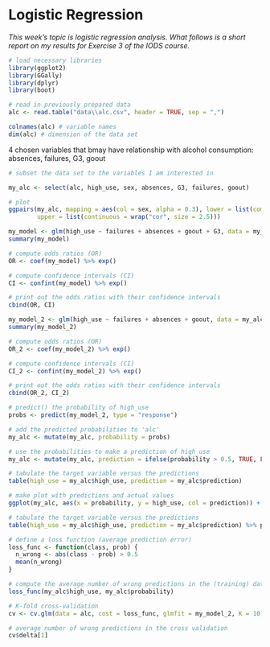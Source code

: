 # Logistic Regression

*This week's topic is logistic regression analysis. What follows is a short report on my results for Exercise 3 of the IODS course.*

```r
# load necessary libraries
library(ggplot2)
library(GGally)
library(dplyr)
library(boot)
```

```r
# read in previously prepared data
alc <- read.table("data\\alc.csv", header = TRUE, sep = ",")
```

```r
colnames(alc) # variable names
dim(alc) # dimension of the data set
```


4 chosen variables that bmay have relationship with alcohol consumption: absences, failures, G3, goout

```r
# subset the data set to the variables I am interested in

my_alc <- select(alc, high_use, sex, absences, G3, failures, goout)
```


```r
# plot
ggpairs(my_alc, mapping = aes(col = sex, alpha = 0.3), lower = list(combo = wrap("facethist", bins = 20)),
        upper = list(continuous = wrap("cor", size = 2.5))) 
```

```r
my_model <- glm(high_use ~ failures + absences + goout + G3, data = my_alc, family = "binomial")
summary(my_model)
```

```r
# compute odds ratios (OR)
OR <- coef(my_model) %>% exp()

# compute confidence intervals (CI)
CI <- confint(my_model) %>% exp()

# print out the odds ratios with their confidence intervals
cbind(OR, CI)
```

```r
my_model_2 <- glm(high_use ~ failures + absences + goout, data = my_alc, family = "binomial")
summary(my_model_2)
```

```r
# compute odds ratios (OR)
OR_2 <- coef(my_model_2) %>% exp()

# compute confidence intervals (CI)
CI_2 <- confint(my_model_2) %>% exp()

# print out the odds ratios with their confidence intervals
cbind(OR_2, CI_2)
```

```r
# predict() the probability of high_use
probs <- predict(my_model_2, type = "response")

# add the predicted probabilities to 'alc'
my_alc <- mutate(my_alc, probability = probs)

# use the probabilities to make a prediction of high_use
my_alc <- mutate(my_alc, prediction = ifelse(probability > 0.5, TRUE, FALSE))

# tabulate the target variable versus the predictions
table(high_use = my_alc$high_use, prediction = my_alc$prediction)

```

```r
# make plot with predictions and actual values
ggplot(my_alc, aes(x = probability, y = high_use, col = prediction)) + geom_point()

# tabulate the target variable versus the predictions
table(high_use = my_alc$high_use, prediction = my_alc$prediction) %>% prop.table %>% addmargins
```

```r
# define a loss function (average prediction error)
loss_func <- function(class, prob) {
  n_wrong <- abs(class - prob) > 0.5
  mean(n_wrong)
}

# compute the average number of wrong predictions in the (training) data
loss_func(my_alc$high_use, my_alc$probability)

# K-fold cross-validation
cv <- cv.glm(data = alc, cost = loss_func, glmfit = my_model_2, K = 10)

# average number of wrong predictions in the cross validation
cv$delta[1]
```
